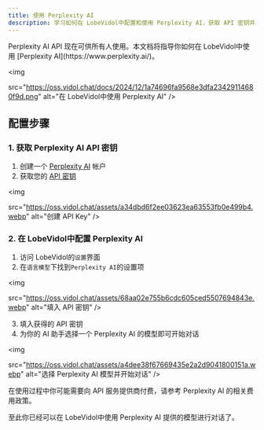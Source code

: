 ```yaml
---
title: 使用 Perplexity AI
description: 学习如何在 LobeVidol中配置和使用 Perplexity AI，获取 API 密钥并选择适合的语言模型开始对话。
---
```


<Note>
  Perplexity AI API 现在可供所有人使用。本文档将指导你如何在 LobeVidol中使用 [Perplexity AI](https://www.perplexity.ai/)。
</Note>

<img
 
  src="https://oss.vidol.chat/docs/2024/12/1a74696fa9568e3dfa23429114680f9d.png"
  alt="在 LobeVidol中使用 Perplexity AI"
/>

## 配置步骤

### 1. 获取 Perplexity AI API 密钥

1. 创建一个 [Perplexity AI](https://www.perplexity.ai/) 帐户
2. 获取您的 [API 密钥](https://www.perplexity.ai/settings/api)

<img
 
  src="https://oss.vidol.chat/assets/a34dbd6f2ee03623ea63553fb0e499b4.webp"
  alt="创建 API Key"
/>

### 2. 在 LobeVidol中配置 Perplexity AI

1. 访问 LobeVidol的`设置`界面
2. 在`语言模型`下找到`Perplexity AI`的设置项

<img
 
  src="https://oss.vidol.chat/assets/68aa02e755b6cdc605ced5507694843e.webp"
  alt="填入 API 密钥"
/>

3. 填入获得的 API 密钥
4. 为你的 AI 助手选择一个 Perplexity AI 的模型即可开始对话

<img
 
  src="https://oss.vidol.chat/assets/a4dee38f67669435e2a2d9041800151a.webp"
  alt="选择 Perplexity AI 模型并开始对话"
/>

<Warning>
  在使用过程中你可能需要向 API 服务提供商付费，请参考 Perplexity AI 的相关费用政策。
</Warning>

至此你已经可以在 LobeVidol中使用 Perplexity AI 提供的模型进行对话了。
